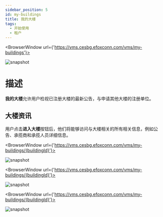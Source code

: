 ```yaml
---
sidebar_position: 5
id: my-buildings
title: 我的大楼
tags:
  - 开始使用
  - 租户
---
```



<BrowserWindow url={'https://vms.cesbg.efoxconn.com/vms/my-buildings'}>

![snapshot](../assets/vms/vms-my-buildings-zh-hant.png)

</BrowserWindow>

# 描述

**我的大楼**允许用户检视已注册大楼的最新公告，与申请其他大楼的注册单位。

## 大楼资讯

用户点击**进入大楼**按钮后，他们将能够访问与大楼相关的所有相关信息，例如公告、承揽商和承揽人员详细信息。

<BrowserWindow url={'https://vms.cesbg.efoxconn.com/vms/my-buildings/{buildingId}'}>

![snapshot](../assets/vms/vms-building-zh-hant.png)

</BrowserWindow>

<BrowserWindow url={'https://vms.cesbg.efoxconn.com/vms/my-buildings/{buildingId}'}>

![snapshot](../assets/vms/vms-building-contractor-zh-hant.png)

</BrowserWindow>

<BrowserWindow url={'https://vms.cesbg.efoxconn.com/vms/my-buildings/{buildingId}'}>

![snapshot](../assets/vms/vms-building-contractor-personnel-zh-hant.png)

</BrowserWindow>
